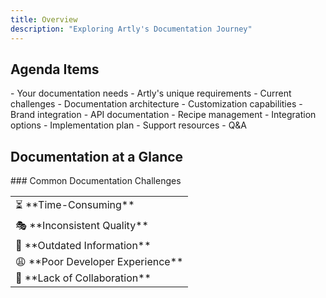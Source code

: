 ```yaml
---
title: Overview
description: "Exploring Artly's Documentation Journey"
---
```


## Agenda Items
<CardGroup cols={2}>
  <Card title="Introduction" icon="handshake">
    - Your documentation needs  
    - Artly's unique requirements  
    - Current challenges  
  </Card>
  <Card title="Platform Overview" icon="rocket">
    - Documentation architecture  
    - Customization capabilities  
    - Brand integration  
  </Card>
</CardGroup>

<CardGroup cols={2}>
  <Card title="Live Demo" icon="play">
    - API documentation  
    - Recipe management  
    - Integration options  
  </Card>
  <Card title="Next Steps" icon="arrow-right">
    - Implementation plan  
    - Support resources  
    - Q&A  
  </Card>
</CardGroup>

## Documentation at a Glance  
<div className="grid grid-cols-2 gap-6">

  <div>
    ### Common Documentation Challenges  
    <table>
      <tr>
        <td>⏳ **Time-Consuming**</td>
      </tr>
      <tr>
        <td>🎭 **Inconsistent Quality**</td>
      </tr>
      <tr>
        <td>📅 **Outdated Information**</td>
      </tr>
      <tr>
        <td>😩 **Poor Developer Experience**</td>
      </tr>
      <tr>
        <td>🤝 **Lack of Collaboration**</td>
      </tr>
    </table>
  </div>
</div>

